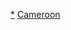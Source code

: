 {{Catnav|頁面分類|地理|地理模板|大洲模板|各大洲國家模板|非洲国家模板}}
{{Catnav|頁面分類|地理|地理模板|大洲模板|非洲模板|非洲国家模板}}
{{Catnav|頁面分類|地理|区域地理|大洲|非洲|非洲模板|非洲国家模板}}
{{Catnav|頁面分類|地理|国家|非洲国家|喀麥隆}}

[[Category:喀麥隆|*]]
[[Category:非洲國家模板|Cameroon]]
